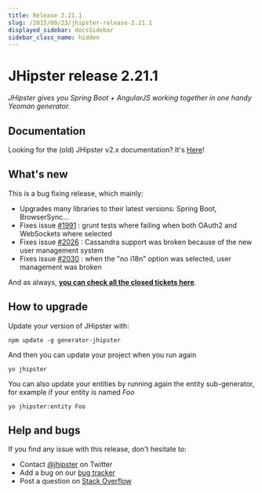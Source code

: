 ```yaml
---
title: Release 2.21.1
slug: /2015/09/23/jhipster-release-2.21.1
displayed_sidebar: docsSidebar
sidebar_class_name: hidden
---
```


JHipster release 2.21.1
==================

*JHipster gives you Spring Boot + AngularJS working together in one handy Yeoman generator.*

Documentation
----------

Looking for the (old) JHipster v2.x documentation? It's [Here](/documentation-archive)!

What's new
----------

This is a bug fixing release, which mainly:

- Upgrades many libraries to their latest versions: Spring Boot, BrowserSync...
- Fixes issue [#1991](https://github.com/jhipster/generator-jhipster/issues/1991) : grunt tests where failing when both OAuth2 and WebSockets where selected
- Fixes issue [#2026](https://github.com/jhipster/generator-jhipster/issues/2026) : Cassandra support was broken because of the new user management system
- Fixes issue [#2030](https://github.com/jhipster/generator-jhipster/issues/2030) : when the "no i18n" option was selected, user management was broken

And as always, __[you can check all the closed tickets here](https://github.com/jhipster/generator-jhipster/issues?q=milestone%3A2.21.1+is%3Aclosed)__.

How to upgrade
------------

Update your version of JHipster with:

```
npm update -g generator-jhipster
```

And then you can update your project when you run again

```
yo jhipster
```

You can also update your entities by running again the entity sub-generator, for example if your entity is named _Foo_

```
yo jhipster:entity Foo
```

Help and bugs
--------------

If you find any issue with this release, don't hesitate to:

- Contact [@jhipster](https://twitter.com/jhipster) on Twitter
- Add a bug on our [bug tracker](https://github.com/jhipster/generator-jhipster/issues?state=open)
- Post a question on [Stack Overflow](http://stackoverflow.com/tags/jhipster/info)
